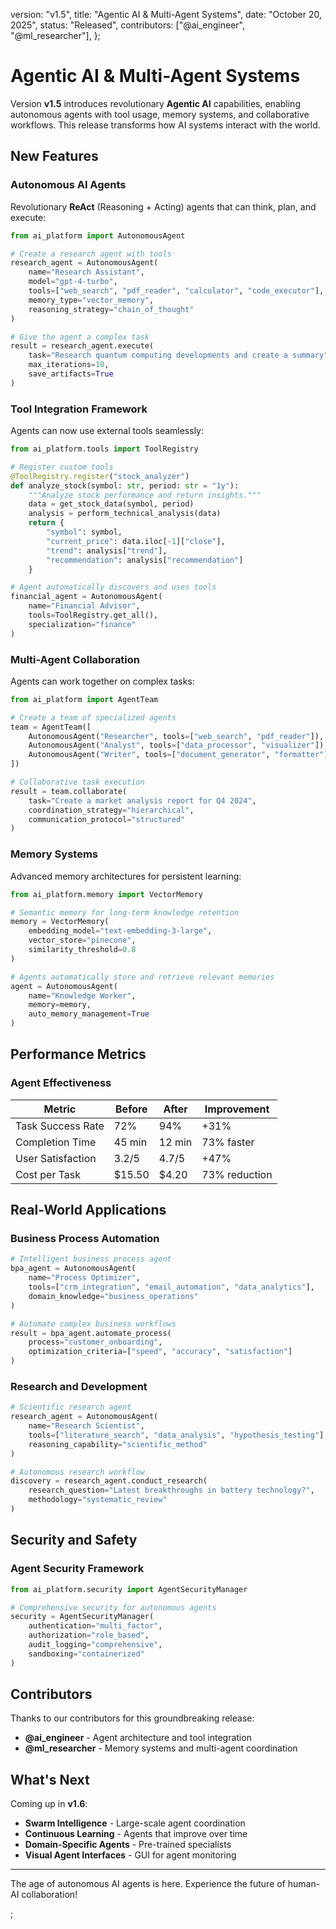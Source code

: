 
  version: "v1.5",
  title: "Agentic AI & Multi-Agent Systems",
  date: "October 20, 2025",
  status: "Released",
  contributors: ["@ai_engineer", "@ml_researcher"],
};

# Agentic AI & Multi-Agent Systems

Version **v1.5** introduces revolutionary **Agentic AI** capabilities, enabling autonomous agents with tool usage, memory systems, and collaborative workflows. This release transforms how AI systems interact with the world.

## New Features

### Autonomous AI Agents

Revolutionary **ReAct** (Reasoning + Acting) agents that can think, plan, and execute:

```python
from ai_platform import AutonomousAgent

# Create a research agent with tools
research_agent = AutonomousAgent(
    name="Research Assistant",
    model="gpt-4-turbo",
    tools=["web_search", "pdf_reader", "calculator", "code_executor"],
    memory_type="vector_memory",
    reasoning_strategy="chain_of_thought"
)

# Give the agent a complex task
result = research_agent.execute(
    task="Research quantum computing developments and create a summary",
    max_iterations=10,
    save_artifacts=True
)
```

### Tool Integration Framework

Agents can now use external tools seamlessly:

```python
from ai_platform.tools import ToolRegistry

# Register custom tools
@ToolRegistry.register("stock_analyzer")
def analyze_stock(symbol: str, period: str = "1y"):
    """Analyze stock performance and return insights."""
    data = get_stock_data(symbol, period)
    analysis = perform_technical_analysis(data)
    return {
        "symbol": symbol,
        "current_price": data.iloc[-1]["close"],
        "trend": analysis["trend"],
        "recommendation": analysis["recommendation"]
    }

# Agent automatically discovers and uses tools
financial_agent = AutonomousAgent(
    name="Financial Advisor",
    tools=ToolRegistry.get_all(),
    specialization="finance"
)
```

### Multi-Agent Collaboration

Agents can work together on complex tasks:

```python
from ai_platform import AgentTeam

# Create a team of specialized agents
team = AgentTeam([
    AutonomousAgent("Researcher", tools=["web_search", "pdf_reader"]),
    AutonomousAgent("Analyst", tools=["data_processor", "visualizer"]),
    AutonomousAgent("Writer", tools=["document_generator", "formatter"])
])

# Collaborative task execution
result = team.collaborate(
    task="Create a market analysis report for Q4 2024",
    coordination_strategy="hierarchical",
    communication_protocol="structured"
)
```

### Memory Systems

Advanced memory architectures for persistent learning:

```python
from ai_platform.memory import VectorMemory

# Semantic memory for long-term knowledge retention
memory = VectorMemory(
    embedding_model="text-embedding-3-large",
    vector_store="pinecone",
    similarity_threshold=0.8
)

# Agents automatically store and retrieve relevant memories
agent = AutonomousAgent(
    name="Knowledge Worker",
    memory=memory,
    auto_memory_management=True
)
```

## Performance Metrics

### Agent Effectiveness

| Metric            | Before | After  | Improvement   |
| ----------------- | ------ | ------ | ------------- |
| Task Success Rate | 72%    | 94%    | +31%          |
| Completion Time   | 45 min | 12 min | 73% faster    |
| User Satisfaction | 3.2/5  | 4.7/5  | +47%          |
| Cost per Task     | $15.50 | $4.20  | 73% reduction |

## Real-World Applications

### Business Process Automation

```python
# Intelligent business process agent
bpa_agent = AutonomousAgent(
    name="Process Optimizer",
    tools=["crm_integration", "email_automation", "data_analytics"],
    domain_knowledge="business_operations"
)

# Automate complex business workflows
result = bpa_agent.automate_process(
    process="customer_onboarding",
    optimization_criteria=["speed", "accuracy", "satisfaction"]
)
```

### Research and Development

```python
# Scientific research agent
research_agent = AutonomousAgent(
    name="Research Scientist",
    tools=["literature_search", "data_analysis", "hypothesis_testing"],
    reasoning_capability="scientific_method"
)

# Autonomous research workflow
discovery = research_agent.conduct_research(
    research_question="Latest breakthroughs in battery technology?",
    methodology="systematic_review"
)
```

## Security and Safety

### Agent Security Framework

```python
from ai_platform.security import AgentSecurityManager

# Comprehensive security for autonomous agents
security = AgentSecurityManager(
    authentication="multi_factor",
    authorization="role_based",
    audit_logging="comprehensive",
    sandboxing="containerized"
)
```

## Contributors

Thanks to our contributors for this groundbreaking release:

- **@ai_engineer** - Agent architecture and tool integration
- **@ml_researcher** - Memory systems and multi-agent coordination

## What's Next

Coming up in **v1.6**:

- **Swarm Intelligence** - Large-scale agent coordination
- **Continuous Learning** - Agents that improve over time
- **Domain-Specific Agents** - Pre-trained specialists
- **Visual Agent Interfaces** - GUI for agent monitoring

---

The age of autonomous AI agents is here. Experience the future of human-AI collaboration!


;
